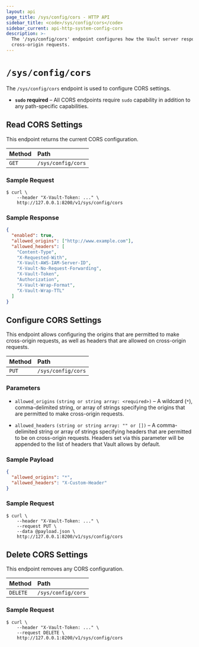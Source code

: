 ```yaml
---
layout: api
page_title: /sys/config/cors - HTTP API
sidebar_title: <code>/sys/config/cors</code>
sidebar_current: api-http-system-config-cors
description: >-
  The '/sys/config/cors' endpoint configures how the Vault server responds to
  cross-origin requests.
---
```


# `/sys/config/cors`

The `/sys/config/cors` endpoint is used to configure CORS settings.

- **`sudo` required** – All CORS endpoints require `sudo` capability in
  addition to any path-specific capabilities.

## Read CORS Settings

This endpoint returns the current CORS configuration.

| Method | Path               |
| :----- | :----------------- |
| `GET`  | `/sys/config/cors` |

### Sample Request

```
$ curl \
    --header "X-Vault-Token: ..." \
    http://127.0.0.1:8200/v1/sys/config/cors
```

### Sample Response

```json
{
  "enabled": true,
  "allowed_origins": ["http://www.example.com"],
  "allowed_headers": [
    "Content-Type",
    "X-Requested-With",
    "X-Vault-AWS-IAM-Server-ID",
    "X-Vault-No-Request-Forwarding",
    "X-Vault-Token",
    "Authorization",
    "X-Vault-Wrap-Format",
    "X-Vault-Wrap-TTL"
  ]
}
```

## Configure CORS Settings

This endpoint allows configuring the origins that are permitted to make
cross-origin requests, as well as headers that are allowed on cross-origin requests.

| Method | Path               |
| :----- | :----------------- |
| `PUT`  | `/sys/config/cors` |

### Parameters

- `allowed_origins` `(string or string array: <required>)` – A wildcard (`*`), comma-delimited string, or array of strings specifying the origins that are permitted to make cross-origin requests.

- `allowed_headers` `(string or string array: "" or [])` – A comma-delimited string or array of strings specifying headers that are permitted to be on cross-origin requests. Headers set via this parameter will be appended to the list of headers that Vault allows by default.

### Sample Payload

```json
{
  "allowed_origins": "*",
  "allowed_headers": "X-Custom-Header"
}
```

### Sample Request

```
$ curl \
    --header "X-Vault-Token: ..." \
    --request PUT \
    --data @payload.json \
    http://127.0.0.1:8200/v1/sys/config/cors
```

## Delete CORS Settings

This endpoint removes any CORS configuration.

| Method   | Path               |
| :------- | :----------------- |
| `DELETE` | `/sys/config/cors` |

### Sample Request

```
$ curl \
    --header "X-Vault-Token: ..." \
    --request DELETE \
    http://127.0.0.1:8200/v1/sys/config/cors
```

